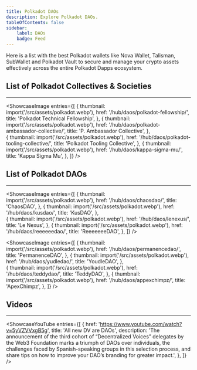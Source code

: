 ```yaml
---
title: Polkadot DAOs
description: Explore Polkadot DAOs.
tableOfContents: false
sidebar: 
    label: DAOs
    badge: Feed
---
```



Here is a list with the best Polkadot wallets like Nova Wallet, Talisman, SubWallet and Polkadot Vault to secure and manage your crypto assets effectively across the entire Polkadot Dapps ecosystem.

## List of Polkadot Collectives & Societies
----------------
<ShowcaseImage
  entries={[
        {
      thumbnail: import('/src/assets/polkadot.webp'),
      href: '/hub/daos/polkadot-fellowship/',
      title: 'Polkadot Technical Fellowship',
    },
                     {
      thumbnail: import('/src/assets/polkadot.webp'),
      href: '/hub/daos/polkadot-ambassador-collective/',
      title: 'P. Ambassador Collective',
      },  
    {
      thumbnail: import('/src/assets/polkadot.webp'),
      href: '/hub/daos/polkadot-tooling-collective/',
      title: 'Polkadot Tooling Collective',
      },
              {
      thumbnail: import('/src/assets/polkadot.webp'),
      href: '/hub/daos/kappa-sigma-mu/',
      title: 'Kappa Sigma Mu',
    },
  ]}
/>

## List of Polkadot DAOs
----------------
<ShowcaseImage
  entries={[
        {
      thumbnail: import('/src/assets/polkadot.webp'),
      href: '/hub/daos/chaosdao/',
      title: 'ChaosDAO',
    },
                     {
      thumbnail: import('/src/assets/polkadot.webp'),
      href: '/hub/daos/kusdao/',
      title: 'KusDAO',
      },  
    {
      thumbnail: import('/src/assets/polkadot.webp'),
      href: '/hub/daos/lenexus/',
      title: 'Le Nexus',
      },
              {
      thumbnail: import('/src/assets/polkadot.webp'),
      href: '/hub/daos/reeeeeedao/',
      title: 'ReeeeeeeDAO',
    },
  ]}
/>

<ShowcaseImage
  entries={[
        {
      thumbnail: import('/src/assets/polkadot.webp'),
      href: '/hub/daos/permanencedao/',
      title: 'PermanenceDAO',
    },
                     {
      thumbnail: import('/src/assets/polkadot.webp'),
      href: '/hub/daos/yudledao/',
      title: 'YoudleDAO',
      },  
    {
      thumbnail: import('/src/assets/polkadot.webp'),
      href: '/hub/daos/teddydao/',
      title: 'TeddyDAO',
      },
              {
      thumbnail: import('/src/assets/polkadot.webp'),
      href: '/hub/daos/appexchimpz/',
      title: 'ApexChimpz',
    },
  ]}
/>

## Videos
----------------
<ShowcaseYouTube
  entries={[
    {
      href: 'https://www.youtube.com/watch?v=5yVZVVxgB5g',
      title: 'All new DV are DAOs',
	  description: 'The announcement of the third cohort of “Decentralized Voices” delegates by the Web3 Foundation marks a triumph of DAOs over individuals, the challenges faced by Spanish-speaking groups in this selection process, and share tips on how to improve your DAO’s branding for greater impact.',
    },
  ]}
/>